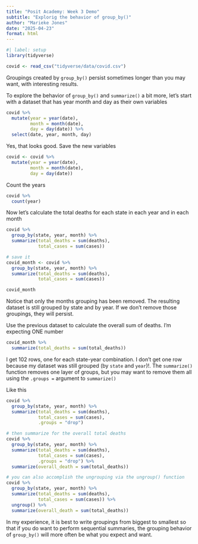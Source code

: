 ```yaml
---
title: "Posit Academy: Week 3 Demo"
subtitle: "Explorig the behavior of group_by()"
author: "Marieke Jones"
date: "2025-04-23"
format: html
---
```


```r
#| label: setup
library(tidyverse)

covid <- read_csv("tidyverse/data/covid.csv")
```

Groupings created by `group_by()` persist sometimes longer than you may want, with interesting results. 

To explore the behavior of `group_by()` and `summarize()` a bit more, let's start with a dataset that has year month and day as their own variables

```r
covid %>%
  mutate(year = year(date),
         month = month(date),
         day = day(date)) %>%
  select(date, year, month, day)
```

Yes, that looks good. Save the new variables

```r
covid <- covid %>%
  mutate(year = year(date),
         month = month(date),
         day = day(date))
```

Count the years

```r
covid %>%
  count(year)
```

Now let's calculate the total deaths for each state in each year and in each month

```r
covid %>%
  group_by(state, year, month) %>%
  summarize(total_deaths = sum(deaths),
            total_cases = sum(cases))

# save it
covid_month <- covid %>%
  group_by(state, year, month) %>%
  summarize(total_deaths = sum(deaths),
            total_cases = sum(cases))

covid_month
```

Notice that only the months grouping has been removed. The resulting dataset is still grouped by state and by year. If we don't remove those groupings, they will persist.

Use the previous dataset to calculate the overall sum of deaths. I'm expecting ONE number

```r
covid_month %>%
  summarize(total_deaths = sum(total_deaths)) 
```

I get 102 rows, one for each state-year combination. I don't get one row because my dataset was still grouped (by `state` and `year`)!. The `summarize()` function removes one layer of groups, but you may want to remove them all using the `.groups = ` argument to `summarize()`

Like this

```r
covid %>%
  group_by(state, year, month) %>%
  summarize(total_deaths = sum(deaths),
            total_cases = sum(cases),
            .groups = "drop")

# then summarize for the overall total deaths
covid %>%
  group_by(state, year, month) %>%
  summarize(total_deaths = sum(deaths),
            total_cases = sum(cases),
            .groups = "drop") %>%
  summarize(overall_death = sum(total_deaths))

# you can also accomplish the ungrouping via the ungroup() function
covid %>%
  group_by(state, year, month) %>%
  summarize(total_deaths = sum(deaths),
            total_cases = sum(cases)) %>%
  ungroup() %>%
  summarize(overall_death = sum(total_deaths))
```

In my experience, it is best to write groupings from biggest to smallest so that if you do want to perform sequential summaries, the grouping behavior of `group_by()` will more often be what you expect and want.

